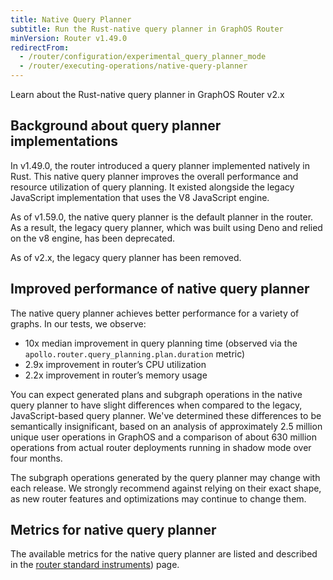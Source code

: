 ```yaml
---
title: Native Query Planner
subtitle: Run the Rust-native query planner in GraphOS Router
minVersion: Router v1.49.0
redirectFrom:
  - /router/configuration/experimental_query_planner_mode
  - /router/executing-operations/native-query-planner
---
```


Learn about the Rust-native query planner in GraphOS Router v2.x

## Background about query planner implementations

In v1.49.0, the router introduced a query planner implemented natively in Rust. This native query planner improves the overall performance and resource utilization of query planning. It existed alongside the legacy JavaScript implementation that uses the V8 JavaScript engine.

As of v1.59.0, the native query planner is the default planner in the router. As a result, the legacy query planner, which was built using Deno and relied on the v8 engine, has been deprecated.

As of v2.x, the legacy query planner has been removed.

## Improved performance of native query planner

The native query planner achieves better performance for a variety of graphs. In our tests, we observe:

- 10x median improvement in query planning time (observed via the `apollo.router.query_planning.plan.duration` metric)
- 2.9x improvement in router’s CPU utilization
- 2.2x improvement in router’s memory usage

You can expect generated plans and subgraph operations in the native query planner to have slight differences when compared to the legacy, JavaScript-based query planner. We've determined these differences to be semantically insignificant, based on an analysis of approximately 2.5 million unique user operations in GraphOS and a comparison of about 630 million operations from actual router deployments running in shadow mode over four months.

<Note>

The subgraph operations generated by the query planner may change with each release. We strongly recommend against relying on their exact shape, as new router features and optimizations may continue to change them.

</Note>

## Metrics for native query planner

The available metrics for the native query planner are listed and described in the [router standard instruments](/router/configuration/telemetry/instrumentation/standard-instruments#query-planner)) page.
